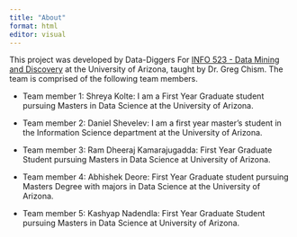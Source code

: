 ```yaml
---
title: "About"
format: html
editor: visual
---
```


This project was developed by Data-Diggers For [INFO 523 - Data Mining and Discovery](https://datamineaz.org/) at the University of Arizona, taught by Dr. Greg Chism. The team is comprised of the following team members.

-   Team member 1: Shreya Kolte: I am a First Year Graduate student pursuing Masters in Data Science at the University of Arizona.

-   Team member 2: Daniel Shevelev: I am a first year master's student in the Information Science department at the University of Arizona.

-   Team member 3: Ram Dheeraj Kamarajugadda: First Year Graduate Student pursuing Masters in Data Science at University of Arizona.

-   Team member 4: Abhishek Deore: First Year Graduate student pursuing Masters Degree with majors in Data Science at the University of Arizona.

-   Team member 5: Kashyap Nadendla: First Year Graduate Student pursuing Masters in Data Science at University of Arizona.
